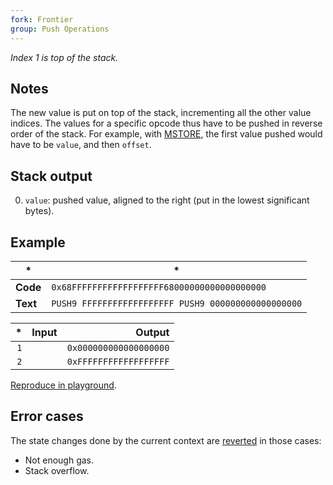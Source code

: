 ```yaml
---
fork: Frontier
group: Push Operations
---
```


_Index 1 is top of the stack._

## Notes

The new value is put on top of the stack, incrementing all the other value indices. The values for a specific opcode thus have to be pushed in reverse order of the stack. For example, with [MSTORE](/#52), the first value pushed would have to be `value`, and then `offset`.

## Stack output

0. `value`: pushed value, aligned to the right (put in the lowest significant bytes).

## Example

| \*       | \*                                                  |
| -------- | --------------------------------------------------- |
| **Code** | `0x68FFFFFFFFFFFFFFFFFF68000000000000000000`        |
| **Text** | `PUSH9 FFFFFFFFFFFFFFFFFF PUSH9 000000000000000000` |

|  \* | Input |                 Output |
| --: | ----: | ---------------------: |
| `1` |       | `0x000000000000000000` |
| `2` |       | `0xFFFFFFFFFFFFFFFFFF` |

[Reproduce in playground](/playground?unit=Wei&codeType=Mnemonic&code='zx~~~~~~%5Cnz'~FFFzPUSH9%200%01z~_).

## Error cases

The state changes done by the current context are [reverted](#FD) in those cases:

- Not enough gas.
- Stack overflow.
